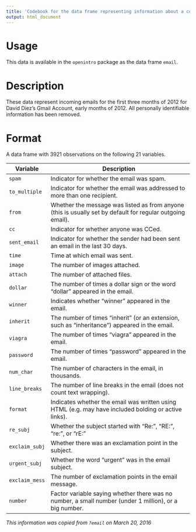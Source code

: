 ```yaml
---
title: 'Codebook for the data frame representing information about a collection of emails'
output: html_document
---
```


# Usage

This data is available in the `openintro` package as the data frame `email`. 

# Description

These data represent incoming emails for the first three months of 2012 for David Diez's Gmail Account, 
early months of 2012. All personally identifiable information has been removed.

# Format
A data frame with 3921 observations on the following 21 variables.


Variable         |                       Description
---------------- | ---------------------------------------------------------
`spam` | Indicator for whether the email was spam.
`to_multiple` | Indicator for whether the email was addressed to more than one recipient.
`from` | Whether the message was listed as from anyone (this is usually set by default for regular outgoing email).
`cc` | Indicator for whether anyone was CCed.
`sent_email` | Indicator for whether the sender had been sent an email in the last 30 days.
`time` | Time at which email was sent.
`image` | The number of images attached.
`attach` | The number of attached files.
`dollar`| The number of times a dollar sign or the word “dollar” appeared in the email.
`winner` | Indicates whether “winner” appeared in the email.
`inherit` | The number of times “inherit” (or an extension, such as “inheritance”) appeared in the email.
`viagra` | The number of times “viagra” appeared in the email.
`password` | The number of times “password” appeared in the email.
`num_char` | The number of characters in the email, in thousands.
`line_breaks` | The number of line breaks in the email (does not count text wrapping).
`format` | Indicates whether the email was written using HTML (e.g. may have included bolding or active links).
`re_subj` | Whether the subject started with “Re:”, “RE:”, “re:”, or “rE:”
`exclaim_subj` | Whether there was an exclamation point in the subject.
`urgent_subj` | Whether the word “urgent” was in the email subject.
`exclaim_mess` | The number of exclamation points in the email message.
`number` | Factor variable saying whether there was no number, a small number (under 1 million), or a big number.


_This information was copied from `?email` on March 20, 2016_